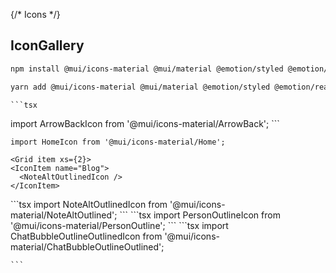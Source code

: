 
{/* Icons */}

<Meta title="System/Icons" />

## IconGallery

```bash
npm install @mui/icons-material @mui/material @emotion/styled @emotion/react;
```

```bash
yarn add @mui/icons-material @mui/material @emotion/styled @emotion/react;
```

<Grid container direction="row" justifyContent="space-evenly" alignItems="center">
  <Grid item xs={2}>
    <IconItem name="ArrowBack">
      <ArrowBackIcon />
    </IconItem>
  </Grid>
  <Grid item xs={10}>
 
    ```tsx
import ArrowBackIcon from '@mui/icons-material/ArrowBack';
    ```
  </Grid>

<Grid item xs={2}>
  <IconItem name="Home">
    <HomeIcon />
  </IconItem>
</Grid>
<Grid item xs={10}>

```tsx
import HomeIcon from '@mui/icons-material/Home';
```

</Grid>

    <Grid item xs={2}>
    <IconItem name="Blog">
      <NoteAltOutlinedIcon />
    </IconItem>

  </Grid>
  <Grid item xs={10}>
    ```tsx
import NoteAltOutlinedIcon from '@mui/icons-material/NoteAltOutlined';
    ```
  </Grid>

<Grid item xs={2}>
    <IconItem name="User">
      <PersonOutlineIcon />
    </IconItem>

</Grid>
  <Grid item xs={10}>
    ```tsx
import PersonOutlineIcon from '@mui/icons-material/PersonOutline';
    ```
  </Grid>

  <Grid item xs={2}>
    <IconItem name="Comment">
      <ChatBubbleOutlineOutlinedIcon />
    </IconItem>

</Grid>
  <Grid item xs={10}>
    ```tsx
import ChatBubbleOutlineOutlinedIcon from '@mui/icons-material/ChatBubbleOutlineOutlined';

    ```

  </Grid>

</Grid>
